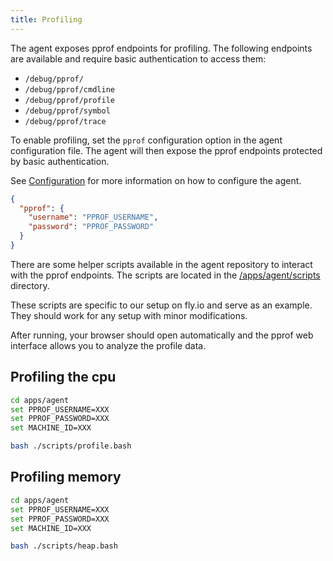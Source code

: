 ```yaml
---
title: Profiling
---
```



The agent exposes pprof endpoints for profiling. The following endpoints are available and require basic authentication to access them:
- `/debug/pprof/`
- `/debug/pprof/cmdline`
- `/debug/pprof/profile`
- `/debug/pprof/symbol`
- `/debug/pprof/trace`

To enable profiling, set the `pprof` configuration option in the agent configuration file. The agent will then expose the pprof endpoints protected by basic authentication.

See [Configuration](/contributing/services/agent/config) for more information on how to configure the agent.


```json
{
  "pprof": {
    "username": "PPROF_USERNAME",
    "password": "PPROF_PASSWORD"
  }
}
```

There are some helper scripts available in the agent repository to interact with the pprof endpoints. The scripts are located in the [/apps/agent/scripts](https://github.com/unkeyed/unkey/tree/main/apps/agent/scripts) directory.

<Info>
 These scripts are specific to our setup on fly.io and serve as an example. They should work for any setup with minor modifications.
</Info>


After running, your browser should open automatically and the pprof web interface allows you to analyze the profile data.

## Profiling the cpu
```bash
cd apps/agent
set PPROF_USERNAME=XXX
set PPROF_PASSWORD=XXX 
set MACHINE_ID=XXX 

bash ./scripts/profile.bash
```


## Profiling memory
```bash
cd apps/agent
set PPROF_USERNAME=XXX
set PPROF_PASSWORD=XXX 
set MACHINE_ID=XXX 

bash ./scripts/heap.bash
```